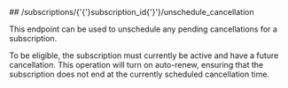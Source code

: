 
<MethodPill method="post" />
## /subscriptions/{'{'}subscription_id{'}'}/unschedule_cancellation

This endpoint can be used to unschedule any pending cancellations for a subscription.

To be eligible, the subscription must currently be active and have a future cancellation. This operation will turn
on auto-renew, ensuring that the subscription does not end at the currently scheduled cancellation time.
